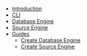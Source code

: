 - [Introduction](/)
- [CLI](/cli)
- [Database Engine](/database-engine)
- [Source Engine](/source-engine)
- [Guides](/guides)
  - [Create Database Engine](/guides/create-database-engine)
  - [Create Source Engine](/guides/create-source-engine)
